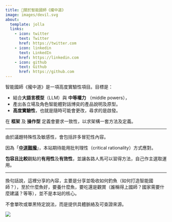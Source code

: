 ```yaml
---
title: 🌌關於智能國師《攏中道》
image: images/devil.svg
about:
  template: jolla
  links:
    - icon: twitter
      text: Twitter
      href: https://twitter.com
    - icon: linkedin
      text: LinkedIn
      href: https://linkedin.com
    - icon: github
      text: Github
      href: https://github.com
---
```


智能國師《攏中道》是一項高度實驗性項目。目標是：

* 結合**大語言模型**（LLM）與 **中等權力** （middle powers），
* 產出各立場及角色智能體對話博奕的產品說明及原型。
* **高度實驗性**，也就是隨時可能會更改，尋求的是啟發。

在 **框架** 及 **操作型** 定義會要求一致性，以求架構一套方法及定義。

***

由於議題特殊性及敏感性，會包括許多冒犯性內容。

因為「**[中道難攏](posts/poem-center-cannot-hold/index.qmd)**」，本站期待能用批判理性（critical rationality）方式應對。

**包容且比較**觀點的**有用性**及**有效性**，並讓各路人馬可以習得方法，自己作主選取運用。

***

換句話說，這裡分享的內容，主要是分享並吸收如何釣魚（如何打造智能國師？），至於什麼魚好，要養什麼魚，要吃還是觀賞（誰稱得上國師？國家需要什麼建議？等等），並不是本站的核心。

不會單吹或單黑特定說法，而是提供具體脈絡及可查證來源。

![](images/Trap-des-ouderdoms.png)

<!-- book sale plug -->

